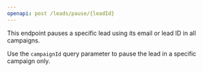 ```yaml
---
openapi: post /leads/pause/{leadId}
---
```


This endpoint pauses a specific lead using its email or lead ID in all campaigns.

Use the `campaignId` query parameter to pause the lead in a specific campaign only.